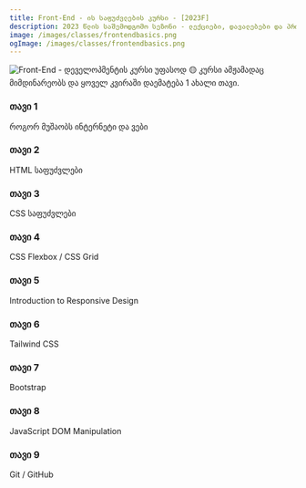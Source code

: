```yaml
---
title: Front-End - ის საფუძვლების კურსი - [2023F]
description: 2023 წლის საშემოდგომო სეზონი - ლექციები, დავალებები და პროექტები.
image: /images/classes/frontendbasics.png
ogImage: /images/classes/frontendbasics.png
---
```



<img alt="Front-End - დეველოპმენტის კურსი უფასოდ" src="/images/classes/frontendbasics.png" />

<Callout>
🟡 კურსი ამჟამადაც მიმდინარეობს და ყოველ კვირაში დაემატება 1 ახალი თავი.
</Callout>
<div className="grid sm:grid-cols-1 gap-4 mt-6">


<Card href="/classes/frontendbasics/2023f/week-1">

### თავი 1

როგორ მუშაობს ინტერნეტი და ვები

</Card>

<Card href="/classes/frontendbasics/2023f/week-2">

### თავი 2

HTML საფუძვლები

</Card>

<Card href="/classes/frontendbasics/2023f/week-3">

### თავი 3

CSS საფუძვლები

</Card>

<Card href="/classes/frontendbasics/2023f/week-4">

### თავი 4

CSS Flexbox / CSS Grid

</Card>

<Card href="/classes/frontendbasics/2023f/week-5">

### თავი 5

Introduction to Responsive Design

</Card>

<Card href="/classes/frontendbasics/2023f/week-6">

### თავი 6

Tailwind CSS

</Card>

<Card href="/classes/frontendbasics/2023f/week-7">

### თავი 7

Bootstrap

</Card>

<Card href="/classes/frontendbasics/2023f/week-8">

### თავი 8

JavaScript DOM Manipulation

</Card>

<Card href="/classes/frontendbasics/2023f/week-9">

### თავი 9

Git / GitHub

</Card>

</div>

